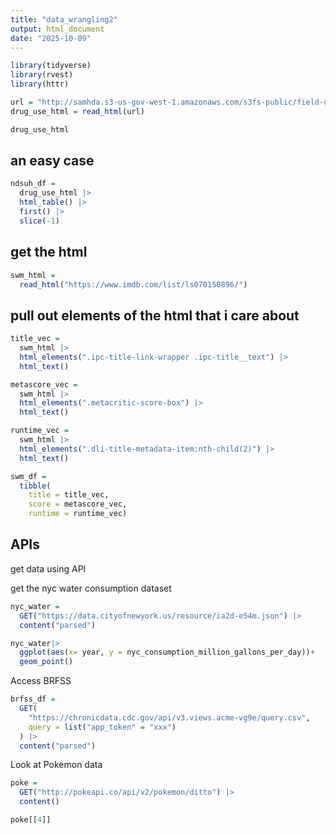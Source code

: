 ```yaml
---
title: "data_wrangling2"
output: html_document
date: "2025-10-09"
---
```


```r
library(tidyverse)
library(rvest)
library(httr)

```


```r
url = "http://samhda.s3-us-gov-west-1.amazonaws.com/s3fs-public/field-uploads/2k15StateFiles/NSDUHsaeShortTermCHG2015.htm"
drug_use_html = read_html(url)

drug_use_html

```

## an easy case

```r
ndsuh_df = 
  drug_use_html |>
  html_table() |>
  first() |>
  slice(-1)

```



## get the html

```r
swm_html = 
  read_html("https://www.imdb.com/list/ls070150896/")

```

## pull out elements of the html that i care about

```r
title_vec = 
  swm_html |>
  html_elements(".ipc-title-link-wrapper .ipc-title__text") |>
  html_text()

metascore_vec = 
  swm_html |>
  html_elements(".metacritic-score-box") |>
  html_text()

runtime_vec = 
  swm_html |>
  html_elements(".dli-title-metadata-item:nth-child(2)") |>
  html_text()

swm_df = 
  tibble(
    title = title_vec,
    score = metascore_vec,
    runtime = runtime_vec)

```


## APIs

get data using API

get the nyc water consumption dataset

```r
nyc_water = 
  GET("https://data.cityofnewyork.us/resource/ia2d-e54m.json") |> 
  content("parsed") 

nyc_water|>
  ggplot(aes(x= year, y = nyc_consumption_million_gallons_per_day))+
  geom_point()

```

Access BRFSS

```r
brfss_df = 
  GET(
    "https://chronicdata.cdc.gov/api/v3.views.acme-vg9e/query.csv",
    query = list("app_token" = "xxx")
  ) |>
  content("parsed")


```


Look at Pokemon data

```r
poke = 
  GET("http://pokeapi.co/api/v2/pokemon/ditto") |>
  content()

poke[[4]]
```


```r

```

